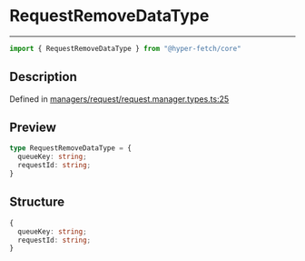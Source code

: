 

# RequestRemoveDataType

<div class="api-docs__separator" data-reactroot="">

---

</div><div class="api-docs__import" data-reactroot="">

```ts
import { RequestRemoveDataType } from "@hyper-fetch/core"
```

</div><div class="api-docs__section">

## Description

</div><div class="api-docs__description"><span class="api-docs__do-not-parse">



</span></div><p class="api-docs__definition">

Defined in [managers/request/request.manager.types.ts:25](https://github.com/BetterTyped/hyper-fetch/blob/3f01c37e/packages/core/src/managers/request/request.manager.types.ts#L25)

</p><div class="api-docs__section">

## Preview

</div><div class="api-docs__preview type">

```ts
type RequestRemoveDataType = {
  queueKey: string; 
  requestId: string; 
}
```

</div><div class="api-docs__section">

## Structure

</div><div class="api-docs__returns">

```ts
{
  queueKey: string;
  requestId: string;
}
```

</div>